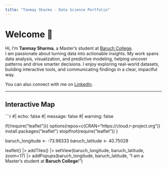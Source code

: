 ```yaml
---
title: "Tanmay Sharma - Data Science Portfolio"
---
```


# Welcome 👋

Hi, I’m **Tanmay Sharma**, a Master’s student at [Baruch College](https://zicklin.baruch.cuny.cuny.edu/).  
I am passionate about turning data into actionable insights. My work spans data analysis, visualization, and predictive modeling, helping uncover patterns and drive smarter decisions. I enjoy exploring real-world datasets, building interactive tools, and communicating findings in a clear, impactful way.

You can also connect with me on [LinkedIn](https://www.linkedin.com/in/tanmay-sharma-3146bb160).

---

## Interactive Map

```r
#| echo: false
#| message: false
#| warning: false

if(!require("leaflet")){
  options(repos=c(CRAN="https://cloud.r-project.org"))
  install.packages("leaflet")
  stopifnot(require("leaflet"))
}

baruch_longitude <- -73.98333
baruch_latitude  <- 40.75028

leaflet() |>
  addTiles() |>
  setView(baruch_longitude, baruch_latitude, zoom=17) |>
  addPopups(baruch_longitude, baruch_latitude, 
            "I am a Master's student at <b>Baruch College</b>!")
